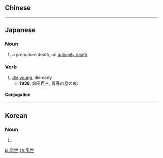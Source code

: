 ==Chinese==
{{zh-see|早逝|v}}

----

==Japanese==
{{ja-kanjitab|そう|せい|yomi=on}}

===Noun===
{{ja-noun|そうせい}}

# a premature death, an [[untimely death]]

===Verb===
{{ja-verb-suru|そうせい}}

# [[die]] [[young]], die early
#* '''1938''', 倉田百三, 青春の息の痕:
#*: {{ja-usex|私は'''早世'''する兆しか、もはや老年期のような調和的なものがかきたいのです。|わたし は '''そうせい''' する きざし か、 もはや ろうねんき の よう な ちょうわてき な もの が かきたい の です。|Maybe it's an omen of an early death, but I'd like to write something with the harmony of old age.}}

====Conjugation====
{{ja-suru|そうせい}}

----

==Korean==
{{ko-hanjatab}}

===Noun===
{{ko-noun|hangeul=조세}}

# {{hanja form of|조세|untimely death}}

[[ja:早世]]
[[zh:早世]]